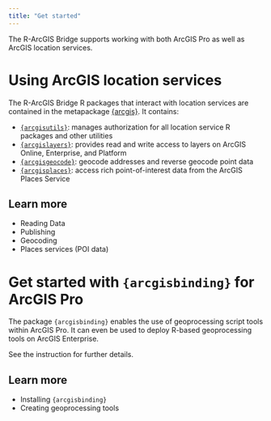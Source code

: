 ```yaml
---
title: "Get started"
---
```


The R-ArcGIS Bridge supports working with both ArcGIS Pro as well as ArcGIS location services.

# Using ArcGIS location services

The R-ArcGIS Bridge R packages that interact with location services are contained in the metapackage [{arcgis}](https://github.com/R-ArcGIS/arcgis/). It contains: 

- [`{arcgisutils}`](https://github.com/R-ArcGIS/arcgisutils): manages authorization for all location service R packages and other utilities
- [`{arcgislayers}`](https://github.com/R-ArcGIS/arcgislayers): provides read and write access to layers on ArcGIS Online, Enterprise, and Platform
- [`{arcgisgeocode}`](https://github.com/R-ArcGIS/arcgisgeocode): geocode addresses and reverse geocode point data
- [`{arcgisplaces}`](https://github.com/R-ArcGIS/arcgisplaces): access rich point-of-interest data from the ArcGIS Places Service

## Learn more

- Reading Data
- Publishing
- Geocoding
- Places services (POI data)

# Get started with `{arcgisbinding}` for ArcGIS Pro

The package `{arcgisbinding}` enables the use of geoprocessing script tools within ArcGIS Pro. It can even be used to deploy R-based geoprocessing tools on ArcGIS Enterprise. 

See the instruction for further details. 

## Learn more

- Installing `{arcgisbinding}`
- Creating geoprocessing tools
